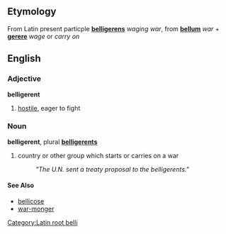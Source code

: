 ==Etymology==
From Latin present particple '''[[belligerens]]''' ''waging war'', from '''[[bellum]]''' ''war'' + '''[[gerere]]''' ''wage'' or ''carry on''

==English==
===Adjective===
'''belligerent'''

#[[hostile]], eager to fight

[[Category:Latin root belli]]

===Noun===
'''belligerent''', plural '''[[belligerents]]'''

# country or other group which starts or carries on a war
#: ''"The U.N. sent a treaty proposal to the belligerents."''

====See Also====
*[[bellicose]]
*[[war-monger]]